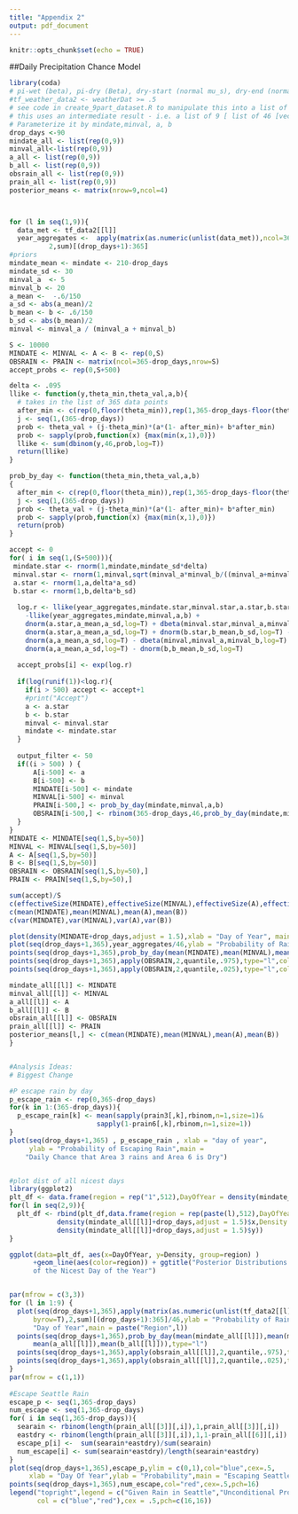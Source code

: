 ```yaml
---
title: "Appendix 2"
output: pdf_document
---
```


```r
knitr::opts_chunk$set(echo = TRUE)
```


##Daily Precipitation Chance Model
```r
library(coda)
# pi-wet (beta), pi-dry (Beta), dry-start (normal mu_s), dry-end (normal)
#tf_weather_data2 <- weatherDat >= .5
# see code in create_9part_dataset.R to manipulate this into a list of lists.
# this uses an intermediate result - i.e. a list of 9 [ list of 46 [vector of 275 T/F]]
# Parameterize it by mindate,minval, a, b
drop_days <-90
mindate_all <- list(rep(0,9))
minval_all<-list(rep(0,9))
a_all <- list(rep(0,9))
b_all <- list(rep(0,9))
obsrain_all <- list(rep(0,9))
prain_all <- list(rep(0,9))
posterior_means <- matrix(nrow=9,ncol=4)



for (l in seq(1,9)){
  data_met <- tf_data2[[l]]
  year_aggregates <-  apply(matrix(as.numeric(unlist(data_met)),ncol=365,byrow=T),
          2,sum)[(drop_days+1):365]
#priors
mindate_mean <- mindate <- 210-drop_days
mindate_sd <- 30
minval_a  <- 5
minval_b <- 20
a_mean <-  -.6/150
a_sd <- abs(a_mean)/2
b_mean <- b <- .6/150
b_sd <- abs(b_mean)/2
minval <- minval_a / (minval_a + minval_b)

S <- 10000
MINDATE <- MINVAL <- A <- B <- rep(0,S)
OBSRAIN <- PRAIN <- matrix(ncol=365-drop_days,nrow=S)
accept_probs <- rep(0,S+500)

delta <- .095
llike <- function(y,theta_min,theta_val,a,b){
  # takes in the list of 365 data points
  after_min <- c(rep(0,floor(theta_min)),rep(1,365-drop_days-floor(theta_min)))
  j <- seq(1,(365-drop_days))
  prob <- theta_val + (j-theta_min)*(a*(1- after_min)+ b*after_min)
  prob <- sapply(prob,function(x) {max(min(x,1),0)})
  llike <- sum(dbinom(y,46,prob,log=T))
  return(llike)
}

prob_by_day <- function(theta_min,theta_val,a,b)
{
  after_min <- c(rep(0,floor(theta_min)),rep(1,365-drop_days-floor(theta_min)))
  j <- seq(1,(365-drop_days))
  prob <- theta_val + (j-theta_min)*(a*(1- after_min)+ b*after_min)
  prob <- sapply(prob,function(x) {max(min(x,1),0)})
  return(prob)
}

accept <- 0
for( i in seq(1,(S+500))){
 mindate.star <- rnorm(1,mindate,mindate_sd*delta)
 minval.star <- rnorm(1,minval,sqrt(minval_a*minval_b/((minval_a+minval_b)^2* (minval_a+minval_b+1)))*delta)
 a.star <- rnorm(1,a,delta*a_sd)
 b.star <- rnorm(1,b,delta*b_sd)
 
  log.r <- llike(year_aggregates,mindate.star,minval.star,a.star,b.star)
    -llike(year_aggregates,mindate,minval,a,b) +
    dnorm(a.star,a_mean,a_sd,log=T) + dbeta(minval.star,minval_a,minval_b,log=T) +
    dnorm(a.star,a_mean,a_sd,log=T) + dnorm(b.star,b_mean,b_sd,log=T) -
    dnorm(a,a_mean,a_sd,log=T) - dbeta(minval,minval_a,minval_b,log=T) -
    dnorm(a,a_mean,a_sd,log=T) - dnorm(b,b_mean,b_sd,log=T) 
  
  accept_probs[i] <- exp(log.r)
  
  if(log(runif(1))<log.r){
    if(i > 500) accept <- accept+1
    #print("Accept")
    a <- a.star
    b <- b.star
    minval <- minval.star
    mindate <- mindate.star
  }
  
  output_filter <- 50
  if((i > 500) ) {
      A[i-500] <- a
      B[i-500] <- b
      MINDATE[i-500] <- mindate
      MINVAL[i-500] <- minval
      PRAIN[i-500,] <- prob_by_day(mindate,minval,a,b)
      OBSRAIN[i-500,] <- rbinom(365-drop_days,46,prob_by_day(mindate,minval,a,b))/46
  }
}
MINDATE <- MINDATE[seq(1,S,by=50)]
MINVAL <- MINVAL[seq(1,S,by=50)]
A <- A[seq(1,S,by=50)]
B <- B[seq(1,S,by=50)]
OBSRAIN <- OBSRAIN[seq(1,S,by=50),]
PRAIN <- PRAIN[seq(1,S,by=50),]

sum(accept)/S
c(effectiveSize(MINDATE),effectiveSize(MINVAL),effectiveSize(A),effectiveSize(B))
c(mean(MINDATE),mean(MINVAL),mean(A),mean(B))
c(var(MINDATE),var(MINVAL),var(A),var(B))

plot(density(MINDATE+drop_days,adjust = 1.5),xlab = "Day of Year", main = "Distribution of Nicest day of the Year")
plot(seq(drop_days+1,365),year_aggregates/46,ylab = "Probability of Rain",xlab = "Day of Year",main = "Probability of Rain by Day\nWith 95% Credible Interval")
points(seq(drop_days+1,365),prob_by_day(mean(MINDATE),mean(MINVAL),mean(A),mean(B)),type="l")
points(seq(drop_days+1,365),apply(OBSRAIN,2,quantile,.975),type="l",col="red")
points(seq(drop_days+1,365),apply(OBSRAIN,2,quantile,.025),type="l",col="red")

mindate_all[[l]] <- MINDATE
minval_all[[l]] <- MINVAL
a_all[[l]] <- A
b_all[[l]] <- B
obsrain_all[[l]] <- OBSRAIN
prain_all[[l]] <- PRAIN
posterior_means[l,] <- c(mean(MINDATE),mean(MINVAL),mean(A),mean(B))
}


#Analysis Ideas:
# Biggest Change

#P escape rain by day
p_escape_rain <- rep(0,365-drop_days)
for(k in 1:(365-drop_days)){
  p_escape_rain[k] <- mean(sapply(prain3[,k],rbinom,n=1,size=1)&
                      sapply(1-prain6[,k],rbinom,n=1,size=1))
}
plot(seq(drop_days+1,365) , p_escape_rain , xlab = "day of year",
     ylab = "Probability of Escaping Rain",main = 
    "Daily Chance that Area 3 rains and Area 6 is Dry") 


#plot dist of all nicest days
library(ggplot2)
plt_df <- data.frame(region = rep("1",512),DayOfYear = density(mindate_all[[1]]+drop_days,adjust = 1.5)$x,Density = density(mindate_all[[1]]+drop_days,adjust = 1.5)$y)
for(l in seq(2,9)){
  plt_df <- rbind(plt_df,data.frame(region = rep(paste(l),512),DayOfYear =
            density(mindate_all[[l]]+drop_days,adjust = 1.5)$x,Density = 
            density(mindate_all[[l]]+drop_days,adjust = 1.5)$y))
}

ggplot(data=plt_df, aes(x=DayOfYear, y=Density, group=region) )
      +geom_line(aes(color=region)) + ggtitle("Posterior Distributions 
      of the Nicest Day of the Year")


par(mfrow = c(3,3))
for (l in 1:9) {
  plot(seq(drop_days+1,365),apply(matrix(as.numeric(unlist(tf_data2[[l]])),ncol=365,
      byrow=T),2,sum)[(drop_days+1):365]/46,ylab = "Probability of Rain",xlab = 
      "Day of Year",main = paste("Region",l))
  points(seq(drop_days+1,365),prob_by_day(mean(mindate_all[[l]]),mean(minval_all[[l]]),
      mean(a_all[[l]]),mean(b_all[[l]])),type="l")
  points(seq(drop_days+1,365),apply(obsrain_all[[l]],2,quantile,.975),type="l",col="red")
  points(seq(drop_days+1,365),apply(obsrain_all[[l]],2,quantile,.025),type="l",col="red")
}
par(mfrow = c(1,1))
 
#Escape Seattle Rain
escape_p <- seq(1,365-drop_days)
num_escape <- seq(1,365-drop_days)
for( i in seq(1,365-drop_days)){
  searain <- rbinom(length(prain_all[[3]][,i]),1,prain_all[[3]][,i])
  eastdry <- rbinom(length(prain_all[[3]][,i]),1,1-prain_all[[6]][,i])
  escape_p[i] <-  sum(searain*eastdry)/sum(searain)
  num_escape[i] <- sum(searain*eastdry)/length(searain*eastdry)
}
plot(seq(drop_days+1,365),escape_p,ylim = c(0,1),col="blue",cex=.5,
     xlab = "Day Of Year",ylab = "Probability",main = "Escaping Seattle Rain",pch=16)
points(seq(drop_days+1,365),num_escape,col="red",cex=.5,pch=16)
legend("topright",legend = c("Given Rain in Seattle","Unconditional Probability"),
       col = c("blue","red"),cex = .5,pch=c(16,16))

```